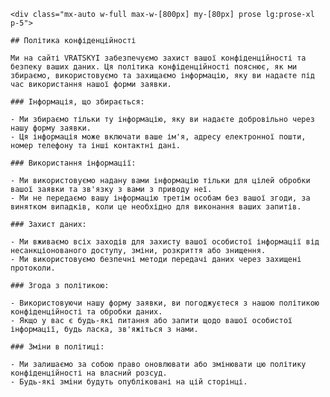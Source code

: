 
<Layout title='Terms'>

    <div class="mx-auto w-full max-w-[800px] my-[80px] prose lg:prose-xl p-5">

    ## Політика конфіденційності

    Ми на сайті VRATSKYI забезпечуємо захист вашої конфіденційності та безпеку ваших даних. Ця політика конфіденційності пояснює, як ми збираємо, використовуємо та захищаємо інформацію, яку ви надаєте під час використання нашої форми заявки.

    ### Інформація, що збирається:

    - Ми збираємо тільки ту інформацію, яку ви надаєте добровільно через нашу форму заявки.
    - Ця інформація може включати ваше ім'я, адресу електронної пошти, номер телефону та інші контактні дані.

    ### Використання інформації:

    - Ми використовуємо надану вами інформацію тільки для цілей обробки вашої заявки та зв'язку з вами з приводу неї.
    - Ми не передаємо вашу інформацію третім особам без вашої згоди, за винятком випадків, коли це необхідно для виконання ваших запитів.

    ### Захист даних:

    - Ми вживаємо всіх заходів для захисту вашої особистої інформації від несанкціонованого доступу, зміни, розкриття або знищення.
    - Ми використовуємо безпечні методи передачі даних через захищені протоколи.

    ### Згода з політикою:

    - Використовуючи нашу форму заявки, ви погоджуєтеся з нашою політикою конфіденційності та обробки даних.
    - Якщо у вас є будь-які питання або запити щодо вашої особистої інформації, будь ласка, зв'яжіться з нами.

    ### Зміни в політиці:

    - Ми залишаємо за собою право оновлювати або змінювати цю політику конфіденційності на власний розсуд.
    - Будь-які зміни будуть опубліковані на цій сторінці.


</div>
    
</Layout>